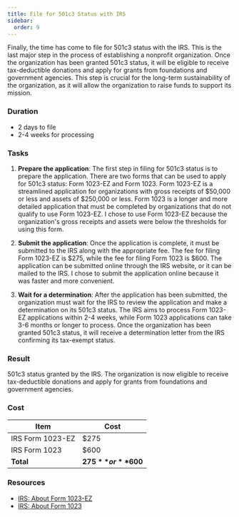 ```yaml
---
title: File for 501c3 Status with IRS
sidebar:
  order: 9
---
```


Finally, the time has come to file for 501c3 status with the IRS. This is the last major step in the process of establishing a nonprofit organization. Once the organization has been granted 501c3 status, it will be eligible to receive tax-deductible donations and apply for grants from foundations and government agencies. This step is crucial for the long-term sustainability of the organization, as it will allow the organization to raise funds to support its mission.

### Duration

- 2 days to file
- 2-4 weeks for processing

### Tasks

<Steps>

1. **Prepare the application**: The first step in filing for 501c3 status is to prepare the application. There are two forms that can be used to apply for 501c3 status: Form 1023-EZ and Form 1023. Form 1023-EZ is a streamlined application for organizations with gross receipts of $50,000 or less and assets of $250,000 or less. Form 1023 is a longer and more detailed application that must be completed by organizations that do not qualify to use Form 1023-EZ. I chose to use Form 1023-EZ because the organization's gross receipts and assets were below the thresholds for using this form.

1. **Submit the application**: Once the application is complete, it must be submitted to the IRS along with the appropriate fee. The fee for filing Form 1023-EZ is $275, while the fee for filing Form 1023 is $600. The application can be submitted online through the IRS website, or it can be mailed to the IRS. I chose to submit the application online because it was faster and more convenient.

1. **Wait for a determination**: After the application has been submitted, the organization must wait for the IRS to review the application and make a determination on its 501c3 status. The IRS aims to process Form 1023-EZ applications within 2-4 weeks, while Form 1023 applications can take 3-6 months or longer to process. Once the organization has been granted 501c3 status, it will receive a determination letter from the IRS confirming its tax-exempt status.

</Steps>

### Result

501c3 status granted by the IRS. The organization is now eligible to receive tax-deductible donations and apply for grants from foundations and government agencies.

### Cost

| Item                           | Cost     |
|--------------------------------|----------|
| IRS Form 1023-EZ               | $275     |
| IRS Form 1023                  | $600     |
| **Total**                      | **$275** or **$600** |

### Resources

- [IRS: About Form 1023-EZ](https://www.irs.gov/forms-pubs/about-form-1023-ez)
- [IRS: About Form 1023](https://www.irs.gov/forms-pubs/about-form-1023)